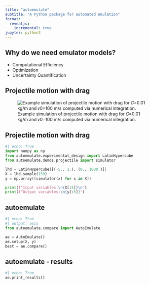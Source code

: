 ```yaml
---
title: "autoemulate"
subtitle: "A Python package for automated emulation"
format:
  revealjs:
    incremental: true  
jupyter: python3
---
```


## Why do we need emulator models?

* Computational Efficiency
* Optimization
* Uncertainty Quantification

## Projectile motion with drag

![Example simulation of projectile motion with drag for 𝐶=0.01
 kg/m and 𝑣0=100 m/s computed via numerical integration.](pics/projectile_motion.png)

## Projectile motion with drag
```python
#| echo: True
import numpy as np
from autoemulate.experimental_design import LatinHypercube
from autoemulate.demos.projectile import simulator

lhd = LatinHypercube([(-5., 1.), (0., 1000.)])
X = lhd.sample(150)
y = np.array([simulator(x) for x in X])

print(f"Input variables:\n{X[:5]}\n")
print(f"Output variables:\n{y[:5]}")
```

## autoemulate

```python
#| echo: True
#| output: asis
from autoemulate.compare import AutoEmulate

ae = AutoEmulate()
ae.setup(X, y)
best = ae.compare()
```

## autoemulate - results

```python
#| echo: True
ae.print_results()
```
